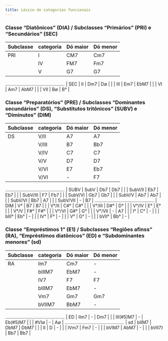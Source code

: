 ```yaml
---
title: Léxico de categorias funcionais
---
```


### Classe "Diatônicos" (DIA) / Subclasses "Primários" (PRI) e "Secundários" (SEC)

| Subclasse | categoria | Dó maior | Dó menor |
|-----------|-----------|----------|----------|
| PRI       | I         | CM7      | Cm7      |
|           | IV        | FM7      | Fm7      |
|           | V         | G7       | G7       |
...............................................
| SEC       | II        | Dm7      | D∅       |
|           | III       | Em7      | EbM7     |
|           | VI        | Am7      | AbM7     |
|           | VII       | B∅       | B°       |


### Classe "Preparatórios" (PRE) / Subclasses "Dominantes secundários" (DS), "Substitutos tritônicos" (SUBV) e "Diminutos" (DIM)

| Subclasse | categoria | Dó maior | Dó menor |
|-----------|-----------|----------|----------|
| DS        | V/II      | A7       | A7       |
|           | V/III     | B7       | Bb7      |
|           | V/IV      | C7       | C7       |
|           | V/V       | D7       | D7       |
|           | V/VI      | E7       | Eb7      |
|           | V/VI      | -        | F7       |
...............................................
| SUBV      | SubV      | Db7      | Db7      |
|           | SubV/II   | Eb7      | Eb7      |
|           | SubV/III  | F7       | Fb7      |
|           | SubV/VI   | Gb7      | Gb7      |
|           | SubV/V    | Ab7      | Ab7      |
|           | SubV/VI   | Bb7      | A7       |
|           | SubV/VII  | -        | B7       |
...............................................
| DIM       | V°        | B7       | B7       |
|           | V°/II     | C#°      | C#°      |
|           | V°/III    | D#°      | D°       |
|           | V°/IV     | E°       | E°       |
|           | V°/V      | F#°      | F#°      |
|           | V°/VI     | G#°      | G°       |
|           | V°/VII    | -        | A7       |
|           | I°        | C°       | -        |
|           | bIII°     | Eb°      | -        |
|           | IV°       | F°       | -        |
|           | V°        | G°       | -        |
|           | bVII°     | Bb°      | -        |


### Classe "Empréstimos 1" (E1) / Subclasses "Regiões afinss" (RA), "Empréstimos diatônicos" (ED) e "Subdominantes menores" (sd)

| Subclasse | categoria | Dó maior | Dó menor |
|-----------|-----------|----------|----------|
| RA        | Im7       | Cm7      | -        |
|           | bIIIM7    | EbM7     | -        |
|           | IV7       | F7       | F7       |
|           | bIIIM7    | EbM7     | -        |
|           | Vm7       | Gm7      | Gm7      |
|           | bVIIM7    | BbM7     | -        |
...............................................
| ED        | IIm7      | -        | Dm7      |
|           | III(#5)M7 | -        | Eb(#5)M7 |
|           | #VI∅      | -        | A∅       |
...............................................
| sd        | bIIM7     | DbM7     | DbM7     |
|           | II        | D        | -        |
|           | IVm7      | Fm7      | -        |
|           | bVIM7     | AbM7     | -        |
|           | bVII7}    | Bb7      | Bb7      |


